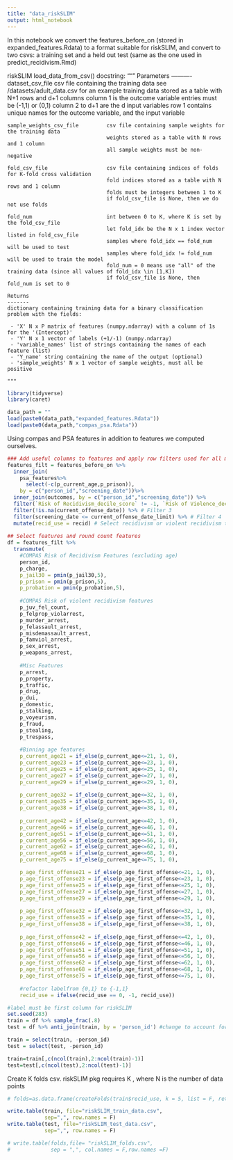```yaml
---
title: "data_riskSLIM"
output: html_notebook
---
```


In this notebook we convert the features_before_on (stored in expanded_features.Rdata) to a format suitable for riskSLIM, and convert to two csvs: a training set and a held out test (same as the one used in predict_recidivism.Rmd)

riskSLIM load_data_from_csv() docstring: 
    """
    Parameters
    ----------
    dataset_csv_file                csv file containing the training data
                                    see /datasets/adult_data.csv for an example
                                    training data stored as a table with N+1 rows and d+1 columns
                                    column 1 is the outcome variable entries must be (-1,1) or (0,1)
                                    column 2 to d+1 are the d input variables
                                    row 1 contains unique names for the outcome variable, and the input variable

    sample_weights_csv_file         csv file containing sample weights for the training data
                                    weights stored as a table with N rows and 1 column
                                    all sample weights must be non-negative

    fold_csv_file                   csv file containing indices of folds for K-fold cross validation
                                    fold indices stored as a table with N rows and 1 column
                                    folds must be integers between 1 to K
                                    if fold_csv_file is None, then we do not use folds

    fold_num                        int between 0 to K, where K is set by the fold_csv_file
                                    let fold_idx be the N x 1 index vector listed in fold_csv_file
                                    samples where fold_idx == fold_num will be used to test
                                    samples where fold_idx != fold_num will be used to train the model
                                    fold_num = 0 means use "all" of the training data (since all values of fold_idx \in [1,K])
                                    if fold_csv_file is None, then fold_num is set to 0

    Returns
    -------
    dictionary containing training data for a binary classification problem with the fields:

     - 'X' N x P matrix of features (numpy.ndarray) with a column of 1s for the '(Intercept)'
     - 'Y' N x 1 vector of labels (+1/-1) (numpy.ndarray)
     - 'variable_names' list of strings containing the names of each feature (list)
     - 'Y_name' string containing the name of the output (optional)
     - 'sample_weights' N x 1 vector of sample weights, must all be positive

    """

```r
library(tidyverse)
library(caret)
```


```r
data_path = ""
load(paste0(data_path,"expanded_features.Rdata"))
load(paste0(data_path,"compas_psa.Rdata"))

```

Using compas and PSA features in addition to features we computed ourselves. 
```r
### Add useful columns to features and apply row filters used for all models
features_filt = features_before_on %>%
  inner_join(
    psa_features%>%
      select(-c(p_current_age,p_prison)), 
    by = c("person_id","screening_date"))%>%
  inner_join(outcomes, by = c("person_id","screening_date")) %>%
  filter(`Risk of Recidivism_decile_score` != -1, `Risk of Violence_decile_score` != -1) %>% # Filter 1
  filter(!is.na(current_offense_date)) %>% # Filter 3
  filter(screening_date <= current_offense_date_limit) %>% # Filter 4
  mutate(recid_use = recid) # Select recidivism or violent recidivism to use in this script 
         
## Select features and round count features
df = features_filt %>%
  transmute(
    #COMPAS Risk of Recidivism Features (excluding age)
    person_id,
    p_charge,
    p_jail30 = pmin(p_jail30,5),
    p_prison = pmin(p_prison,5),
    p_probation = pmin(p_probation,5),
    
    #COMPAS Risk of violent recidivism features
    p_juv_fel_count,
    p_felprop_violarrest,
    p_murder_arrest,
    p_felassault_arrest,
    p_misdemassault_arrest,
    p_famviol_arrest,
    p_sex_arrest,
    p_weapons_arrest,
    
    #Misc Features
    p_arrest,
    p_property,
    p_traffic,
    p_drug,
    p_dui,
    p_domestic,
    p_stalking,
    p_voyeurism,
    p_fraud,
    p_stealing,
    p_trespass,
    
    #Binning age features 
    p_current_age21 = if_else(p_current_age<=21, 1, 0),
    p_current_age23 = if_else(p_current_age<=23, 1, 0),
    p_current_age25 = if_else(p_current_age<=25, 1, 0),
    p_current_age27 = if_else(p_current_age<=27, 1, 0),
    p_current_age29 = if_else(p_current_age<=29, 1, 0),
    
    p_current_age32 = if_else(p_current_age<=32, 1, 0),
    p_current_age35 = if_else(p_current_age<=35, 1, 0),
    p_current_age38 = if_else(p_current_age<=38, 1, 0),
    
    p_current_age42 = if_else(p_current_age<=42, 1, 0),
    p_current_age46 = if_else(p_current_age<=46, 1, 0),
    p_current_age51 = if_else(p_current_age<=51, 1, 0),
    p_current_age56 = if_else(p_current_age<=56, 1, 0),
    p_current_age62 = if_else(p_current_age<=62, 1, 0),
    p_current_age68 = if_else(p_current_age<=68, 1, 0),
    p_current_age75 = if_else(p_current_age<=75, 1, 0),

    p_age_first_offense21 = if_else(p_age_first_offense<=21, 1, 0),
    p_age_first_offense23 = if_else(p_age_first_offense<=23, 1, 0),
    p_age_first_offense25 = if_else(p_age_first_offense<=25, 1, 0),
    p_age_first_offense27 = if_else(p_age_first_offense<=27, 1, 0),
    p_age_first_offense29 = if_else(p_age_first_offense<=29, 1, 0),
    
    p_age_first_offense32 = if_else(p_age_first_offense<=32, 1, 0),
    p_age_first_offense35 = if_else(p_age_first_offense<=35, 1, 0),
    p_age_first_offense38 = if_else(p_age_first_offense<=38, 1, 0),
    
    p_age_first_offense42 = if_else(p_age_first_offense<=42, 1, 0),
    p_age_first_offense46 = if_else(p_age_first_offense<=46, 1, 0),
    p_age_first_offense51 = if_else(p_age_first_offense<=51, 1, 0),
    p_age_first_offense56 = if_else(p_age_first_offense<=56, 1, 0),
    p_age_first_offense62 = if_else(p_age_first_offense<=62, 1, 0),
    p_age_first_offense68 = if_else(p_age_first_offense<=68, 1, 0),
    p_age_first_offense75 = if_else(p_age_first_offense<=75, 1, 0),
    
    #refactor labelfrom {0,1} to {-1,1} 
    recid_use = ifelse(recid_use == 0, -1, recid_use))

#label must be first column for riskSLIM
set.seed(283)
train = df %>% sample_frac(.8)
test = df %>% anti_join(train, by = 'person_id') #change to account for screening date!

train = select(train, -person_id)
test = select(test, -person_id)

train=train[,c(ncol(train),2:ncol(train)-1)]
test=test[,c(ncol(test),2:ncol(test)-1)]

```

Create K folds csv. riskSLIM pkg requires K \in [1,N], where N is the number of data points
```r
# folds=as.data.frame(createFolds(train$recid_use, k = 5, list = F, returnTrain = T),make.names = F)

```

```r
write.table(train, file="riskSLIM_train_data.csv",
            sep=",", row.names = F)
write.table(test, file="riskSLIM_test_data.csv",
            sep=",", row.names = F)

# write.table(folds,file= "riskSLIM_folds.csv",
#             sep = ",", col.names = F,row.names =F)

```

